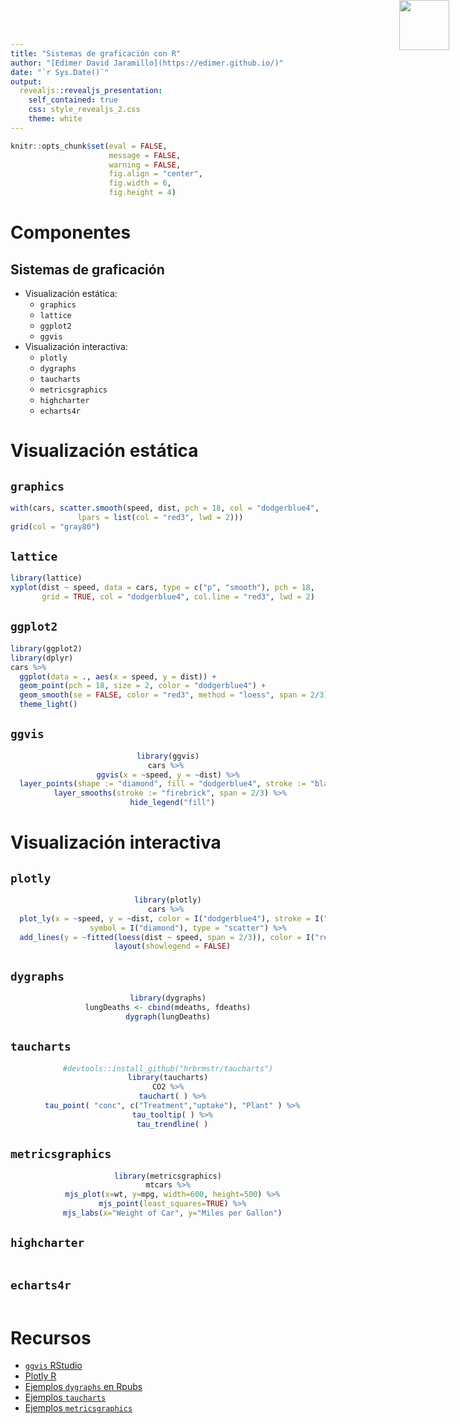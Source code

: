 ```yaml
---
title: "Sistemas de graficación con R"
author: "[Edimer David Jaramillo](https://edimer.github.io/)"
date: "`r Sys.Date()`"
output:
  revealjs::revealjs_presentation:
    self_contained: true
    css: style_revealjs_2.css
    theme: white
---
```


```r
knitr::opts_chunk$set(eval = FALSE,
                      message = FALSE,
                      warning = FALSE,
                      fig.align = "center",
                      fig.width = 6,
                      fig.height = 4)
```

# Componentes

## Sistemas de graficación

- Visualización estática:
    - `graphics`
    - `lattice`
    - `ggplot2`
    - `ggvis`
- Visualización interactiva:
    - `plotly`
    - `dygraphs`
    - `taucharts`
    - `metricsgraphics`
    - `highcharter`
    - `echarts4r`

# Visualización estática

## `graphics`

```r
with(cars, scatter.smooth(speed, dist, pch = 18, col = "dodgerblue4",
               lpars = list(col = "red3", lwd = 2)))
grid(col = "gray80")
```

## `lattice`

```r
library(lattice)
xyplot(dist ~ speed, data = cars, type = c("p", "smooth"), pch = 18,
       grid = TRUE, col = "dodgerblue4", col.line = "red3", lwd = 2)
```

## `ggplot2`

```r
library(ggplot2)
library(dplyr)
cars %>% 
  ggplot(data = ., aes(x = speed, y = dist)) +
  geom_point(pch = 18, size = 2, color = "dodgerblue4") +
  geom_smooth(se = FALSE, color = "red3", method = "loess", span = 2/3) +
  theme_light()
```

## `ggvis`

<center>
```r
library(ggvis)
cars %>% 
  ggvis(x = ~speed, y = ~dist) %>%  
  layer_points(shape := "diamond", fill = "dodgerblue4", stroke := "black") %>% 
  layer_smooths(stroke := "firebrick", span = 2/3) %>% 
  hide_legend("fill")
```
</center>

# Visualización interactiva

## `plotly`

<img src="https://i.pinimg.com/originals/2f/e6/f4/2fe6f4b2df9837a14cabefa4cb22d7c6.png" style="position:absolute;top:0px;right:30px; width:80px" />

<center>
```r
library(plotly)
cars %>% 
  plot_ly(x = ~speed, y = ~dist, color = I("dodgerblue4"), stroke = I("black"),
          symbol = I("diamond"), type = "scatter") %>% 
  add_lines(y = ~fitted(loess(dist ~ speed, span = 2/3)), color = I("red3")) %>% 
  layout(showlegend = FALSE)
```
</center>

## `dygraphs`

<center>
```r
library(dygraphs)
lungDeaths <- cbind(mdeaths, fdeaths)
dygraph(lungDeaths)
```
</center>

## `taucharts`

<center>
```r
#devtools::install_github("hrbrmstr/taucharts")
library(taucharts)
CO2 %>%
  tauchart( ) %>%
  tau_point( "conc", c("Treatment","uptake"), "Plant" ) %>%
  tau_tooltip( ) %>%
  tau_trendline( )
```
</center>

## `metricsgraphics`

<center>
```r
library(metricsgraphics)
mtcars %>%
  mjs_plot(x=wt, y=mpg, width=600, height=500) %>%
  mjs_point(least_squares=TRUE) %>%
  mjs_labs(x="Weight of Car", y="Miles per Gallon")
```
</center>

## `highcharter`

<center>
```r

```
</center>

## `echarts4r`

<center>
```r

```
</center>

# Recursos

- [`ggvis` RStudio](https://ggvis.rstudio.com/)
- [Plotly R](https://plot.ly/r/)
- [Ejemplos `dygraphs` en Rpubs](https://www.rpubs.com/yoshio/99777)
- [Ejemplos `taucharts`](http://www.buildingwidgets.com/blog/2015/8/5/week-31-taucharts)
- [Ejemplos `metricsgraphics`](http://hrbrmstr.github.io/metricsgraphics/)

<!--
# 

```r
knitr::include_graphics("img/thanks.gif")
```
-->
